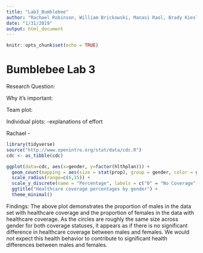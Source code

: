 ```yaml
---
title: "Lab3_Bumblebee"
author: "Rachael Robinson, William Brickowski, Manasi Raol, Brady Kiesling"
date: "1/31/2019"
output: html_document
---
```


```r
knitr::opts_chunk$set(echo = TRUE)
```

# Bumblebee Lab 3

Research Question:

Why it's important:

Team plot:

Individual plots:
  -explanations of effort
  
Rachael - 
```r
library(tidyverse)
source("http://www.openintro.org/stat/data/cdc.R")
cdc <- as_tibble(cdc)

ggplot(data=cdc, aes(x=gender, y=factor(hlthplan))) +
  geom_count(mapping = aes(size = stat(prop), group = gender, color = gender)) +
  scale_radius(range=c(6,15)) +
  scale_y_discrete(name = "Percentage", labels = c("0" = "No Coverage", "1" = "Coverage")) +
  ggtitle("Healthcare coverage percentages by gender") +
  theme_minimal()

```
Findings: The above plot demonstrates the proportion of males in the data set with healthcare coverage and the proportion of females in the data with healthcare coverage. As the circles are roughly the same size across gender for both coverage statuses, it appears as if there is no significant difference in healthcare coverage between males and females. We would not expect this health behavior to contribute to significant health differences between males and females.



